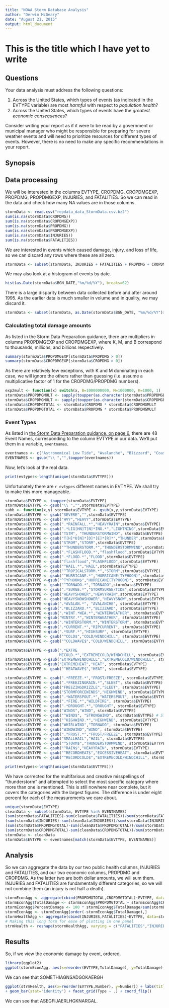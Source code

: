 ```yaml
---
title: "NOAA Storm Database Analysis"
author: "Derwin McGeary"
date: "August 21, 2015"
output: html_document
---
```


# This is the title which I have yet to write

## Questions

Your data analysis must address the following questions:

1. Across the United States, which types of events (as indicated in the EVTYPE variable) are most *harmful* with respect to *population health*?
1. Across the United States, which types of events have the *greatest economic consequences*?

Consider writing your report as if it were to be read by a government or municipal manager who might be responsible for preparing for severe weather events and will need to prioritize resources for different types of events. However, there is no need to make any specific recommendations in your report.

## Synopsis

## Data processing

We will be interested in the columns EVTYPE, CROPDMG, CROPDMGEXP, PROPDMG, PROPDMGEXP, INJURIES, and FATALITIES. So we can read in the data and check how many NA values are in those columns.

```r
stormData <- read.csv("repdata_data_StormData.csv.bz2")
sum(is.na(stormData$CROPDMG))
sum(is.na(stormData$CROPDMGEXP))
sum(is.na(stormData$PROPDMG))
sum(is.na(stormData$PROPDMGEXP))
sum(is.na(stormData$INJURIES))
sum(is.na(stormData$FATALITIES))

```

We are interested in events which caused damage, injury, and loss of life, so we can discard any rows where these are all zero.

```r
stormData <- subset(stormData, INJURIES + FATALITIES + PROPDMG + CROPDMG > 0)
```
We may also look at a histogram of events by date.
```r
hist(as.Date(stormData$BGN_DATE,"%m/%d/%Y"), breaks=62)
```

There is a large disparity between data collected before and after around 1995. As the earlier data is much smaller in volume and in quality, we may discard it.

```r
stormData <- subset(stormData, as.Date(stormData$BGN_DATE, "%m/%d/%Y")>as.Date("01/01/1995","%m/%d/%Y"))
```

### Calculating total damage amounts

As listed in the Storm Data Preparation guidance, there are multipliers in columns PROPDMGEXP and CROPDMGEXP, where K, M, and B correspond to thousands, millions, and billions respectively.

```r
summary(stormData$PROPDMGEXP[stormData$PROPDMG > 0])
summary(stormData$CROPDMGEXP[stormData$CROPDMG > 0])
```

As there are relatively few exceptions, with K and M dominating in each case, we will ignore the others rather than guessing (i.e. assume a multiplicative factor of 1 for the CROPDMG/PROPDMG numbers).

```r
exp2mult <- function(x) switch(x, B=1000000000, M=1000000, K=1000, 1)
stormData$PROPDMGMULT <- sapply(toupper(as.character(stormData$PROPDMGEXP)), exp2mult)
stormData$CROPDMGMULT <- sapply(toupper(as.character(stormData$CROPDMGEXP)), exp2mult)
stormData$CROPDMGTOTAL <- stormData$CROPDMG * stormData$CROPDMGMULT
stormData$PROPDMGTOTAL <- stormData$PROPDMG * stormData$PROPDMGMULT
```

### Event Types
As listed in [the Storm Data Preparation guidance, on page 6](https://d396qusza40orc.cloudfront.net/repdata%2Fpeer2_doc%2Fpd01016005curr.pdf), there are 48 Event Names, corresponding to the column EVTYPE in our data. We'll put them in a variable, `eventnames`.
```r
eventnames <- c("Astronomical Low Tide", "Avalanche", "Blizzard", "Coastal Flood", "Cold/Wind Chill", "Debris Flow", "Dense Fog", "Dense Smoke", "Drought", "Dust Devil", "Dust Storm", "Excessive Heat", "Extreme Cold/Wind Chill", "Flash Flood", "Flood", "Frost/Freeze", "Funnel Cloud", "Freezing Fog", "Hail", "Heat", "Heavy Rain", "Heavy Snow", "High Surf", "High Wind", "Hurricane (Typhoon)", "Ice Storm", "Lake-Effect Snow", "Lakeshore Flood", "Lightning", "Marine Hail", "Marine High Wind", "Marine Strong Wind", "Marine Thunderstorm Wind", "Rip Current", "Seiche", "Sleet", "Storm Surge/Tide", "Strong Wind", "Thunderstorm Wind", "Tornado", "Tropical Depression", "Tropical Storm", "Tsunami", "Volcanic Ash", "Waterspout", "Wildfire", "Winter Storm", "Winter Weather")
EVENTNAMES <- gsub("\\ ","",toupper(eventnames))
```
Now, let's look at the real data.
```r
print(evtypes<-length(unique(stormData$EVTYPE)))
```
Unfortunately there are `r evtypes` different names in EVTYPE. We shall try to make this more manageable.

```r
stormData$EVTYPE <- toupper(stormData$EVTYPE)
stormData$EVTYPE <- gsub("\\ ","",stormData$EVTYPE)
subb <- function(x,y) stormData$EVTYPE <- gsub(x,y,stormData$EVTYPE)
stormData$EVTYPE <- gsub("SEVERE","",stormData$EVTYPE)
stormData$EVTYPE <- gsub("HVY","HEAVY",stormData$EVTYPE)
stormData$EVTYPE <- gsub(".*RAINFALL.*","HEAVYRAIN",stormData$EVTYPE)
stormData$EVTYPE <- gsub(".*LIG[HN]T[N]*ING.*","LIGHTNING",stormData$EVTYPE)
stormData$EVTYPE <- gsub("TSTM", "THUNDERSTORMWIND", stormData$EVTYPE)
stormData$EVTYPE <- gsub("T[H]*U[N]*[D]*[E]*[R]*","THUNDER",stormData$EVTYPE)
stormData$EVTYPE <- gsub("STROM","STORM",stormData$EVTYPE)
stormData$EVTYPE <- gsub("^THUNDERSTORM.*","THUNDERSTORMWIND",stormData$EVTYPE)
stormData$EVTYPE <- gsub(".*FLASHFLOOD.*","flashflood",stormData$EVTYPE)
stormData$EVTYPE <- gsub(".*FLOOD.*","FLOOD",stormData$EVTYPE)
stormData$EVTYPE <- gsub("flashflood","FLASHFLOOD",stormData$EVTYPE)
stormData$EVTYPE <- gsub("^HAIL.*","HAIL",stormData$EVTYPE)
stormData$EVTYPE <- gsub("^TROPICALSTORM.*","STORM",stormData$EVTYPE)
stormData$EVTYPE <- gsub("^HURRICANE.*","HURRICANE(TYPHOON)",stormData$EVTYPE)
stormData$EVTYPE <-gsub("^TYPHOON$","HURRICANE(TYPHOON)", stormData$EVTYPE)
stormData$EVTYPE <- gsub("^TORNADO.*","TORNADO",stormData$EVTYPE)
stormData$EVTYPE <- gsub(".*SURGE.*","STORMSURGE/TIDE",stormData$EVTYPE)
stormData$EVTYPE <- gsub("HEAVYSHOWER","HEAVYRAIN",stormData$EVTYPE)
stormData$EVTYPE <- gsub("HEAVYSNOWSHOWER","HEAVYSNOW",stormData$EVTYPE)
stormData$EVTYPE <-gsub(".*AVALAN.*", "AVALANCHE", stormData$EVTYPE)
stormData$EVTYPE <-gsub(".*BLIZZARD.*","BLIZZARD", stormData$EVTYPE)
stormData$EVTYPE <-gsub(".*WINT.*WEA.*","WINTERWEATHER", stormData$EVTYPE)
stormData$EVTYPE <-gsub("WINTRY.*","WINTERWEATHER", stormData$EVTYPE)
stormData$EVTYPE <-gsub(".*WINTERSTORM.*","WINTERSTORM", stormData$EVTYPE)
stormData$EVTYPE <-gsub(".*CURRENT.*","RIPCURRENT", stormData$EVTYPE)
stormData$EVTYPE <-gsub(".*SURF.*","HIGHSURF", stormData$EVTYPE)
stormData$EVTYPE <- gsub("^COLD$","COLD/WINDCHILL", stormData$EVTYPE)
stormData$EVTYPE <- gsub("^COLDWAVE$","COLD/WINDCHILL", stormData$EVTYPE)

stormData$EVTYPE <-gsub(".*EXTRE
                        MECOLD.*","EXTREMECOLD/WINDCHILL", stormData$EVTYPE)
stormData$EVTYPE <-gsub("EXTREMEWINDCHILL","EXTREMECOLD/WINDCHILL", stormData$EVTYPE)
stormData$EVTYPE <-gsub("EXTREMEHEAT","HEAT", stormData$EVTYPE)
stormData$EVTYPE <- gsub("^HEATWAVE$","HEAT", stormData$EVTYPE)

stormData$EVTYPE <- gsub(".*FREEZE.*","FROST/FREEZE", stormData$EVTYPE)
stormData$EVTYPE <- gsub(".*FREEZINGRAIN.*","SLEET", stormData$EVTYPE)
stormData$EVTYPE <- gsub("FREEZINGDRIZZLE","SLEET", stormData$EVTYPE)
stormData$EVTYPE <- gsub("STORMFORCEWINDS","HIGHWIND", stormData$EVTYPE)
stormData$EVTYPE <- gsub(".*WATERSPOUT.*","WATERSPOUT", stormData$EVTYPE)
stormData$EVTYPE <- gsub(".*FIRE.*","WILDFIRE", stormData$EVTYPE)
stormData$EVTYPE <- gsub(".*DROUGHT.*","DROUGHT", stormData$EVTYPE)
stormData$EVTYPE <- gsub("WINDS","WIND", stormData$EVTYPE)
stormData$EVTYPE <- gsub("^WIND$", "STRONGWIND", stormData$EVTYPE) # STRONGWIND is the lower category of STRONG and HIGH
stormData$EVTYPE <- gsub("^HIGHWIND.*","HIGHWIND", stormData$EVTYPE)
stormData$EVTYPE <- gsub("WHIRLWIND","TORNADO", stormData$EVTYPE)
stormData$EVTYPE <- gsub("WINDWIND","WIND", stormData$EVTYPE)
stormData$EVTYPE <- gsub(".*FROST.*","FROST/FREEZE", stormData$EVTYPE)
stormData$EVTYPE <- gsub("SMALLHAIL","HAIL", stormData$EVTYPE)
stormData$EVTYPE <- gsub("^STORM$","THUNDERSTORMWIND", stormData$EVTYPE)
stormData$EVTYPE <- gsub("^RAIN$","HEAVYRAIN", stormData$EVTYPE)
stormData$EVTYPE <- gsub("^RECORDHEAT$","EXCESSIVEHEAT", stormData$EVTYPE)
stormData$EVTYPE <- gsub("^RECORDCOLD$","EXTREMECOLD/WINDCHILL", stormData$EVTYPE)

print(evtypes<-length(unique(stormData$EVTYPE)))
```

We have corrected for the multifarious and creative misspellings of "thunderstorm" and attempted to select the most specific category where more than one is mentioned. This is still nowhere near complete, but it covers the categories with the largest figures. The difference is under eight percent for each of the measurements we care about.

```r
unique(stormData$EVTYPE)
cleanData <- subset(stormData, EVTYPE %in% EVENTNAMES)
(sum(stormData$FATALITIES)-sum(cleanData$FATALITIES))/sum(stormData$FATALITIES)
(sum(stormData$INJURIES)-sum(cleanData$INJURIES))/sum(stormData$INJURIES)
(sum(stormData$PROPDMGTOTAL)-sum(cleanData$PROPDMGTOTAL))/sum(stormData$PROPDMGTOTAL)
(sum(stormData$CROPDMGTOTAL)-sum(cleanData$CROPDMGTOTAL))/sum(stormData$CROPDMGTOTAL)
stormData <- cleanData
stormData$EVTYPE <- eventnames[match(stormData$EVTYPE, EVENTNAMES)]
```

## Analysis

So we can aggregate the data by our two public health columns, INJURIES and FATALITIES, and our two economic columns, PROPDMG and CROPDMG. As the latter two are both dollar amounts, we will sum them. INJURIES and FATALITIES are fundamentally different categories, so we will not combine them (an injury is not half a death).

```r
stormEconAgg <- aggregate(cbind(PROPDMGTOTAL,CROPDMGTOTAL)~EVTYPE, data=stormData, FUN=sum)
stormEconAgg$TotalDamage <- stormEconAgg$PROPDMGTOTAL + stormEconAgg$CROPDMGTOTAL
stormEconAgg$PercentDamage <- 100 * stormEconAgg$TotalDamage/sum(stormEconAgg$TotalDamage)
stormEconAgg <- stormEconAgg[order(-stormEconAgg$TotalDamage),]
stormHealthAgg <- aggregate(cbind(INJURIES,FATALITIES)~EVTYPE, data=stormData, FUN=sum)
# Making this long form for ease of plotting in one panel
strmHealth <- reshape(stormHealthAgg, varying = c("FATALITIES","INJURIES"), v.names="Number",timevar = "Type", times = c("FATALITIES","INJURIES"), direction = "long")
```

## Results


So, if we view the economic damage by event, ordered.

```r
library(ggplot2)
ggplot(stormEconAgg, aes(x=reorder(EVTYPE,TotalDamage), y=TotalDamage)) + labs(title = "Economic Damage due to Storm Events") geom_bar(stat='identity') + coord_flip()
```
We can see that SOMETHIAGNSADGOKAERGH
```r
ggplot(strmHealth, aes(x=reorder(EVTYPE,Number), y=Number)) + labs(title = "Public Health Effects of Storm Events") 
+ geom_bar(stat='identity') + facet_grid(Type ~ .) + coord_flip()
```
We can see that ASEGFIJAERLHGKNARGAL.